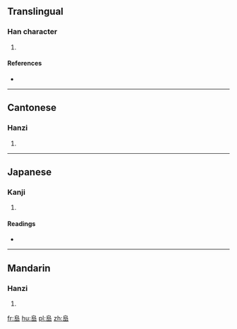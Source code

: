 ==Translingual==

===Han character===
{{Han char|rn=46|rad=山|as=06|sn=9|four=27770|canj=HRU,XHRU|ids=⿱𠂤山}}

# {{defn|Han|sort=山06}}

====References====
* {{Han ref|kx=0310.120|dkj=08023|dj=0610.180|hdz=10770.180|uh=5CCA|ud=23754|bh=CEA5|bd=52901}}

----

==Cantonese==

===Hanzi===
{{yue-hanzi|jyut=[[fau6]]|y=fau6}}

# {{defn|lang=yue|sort=山06}}

----

==Japanese==

===Kanji===
{{ja-kanji|grade=|rs=山06}}

# {{defn|lang=ja|sort=山06}}

====Readings====
* {{ja-readings|on=[[ふ]] (fu)|kun=}}

----

==Mandarin==

===Hanzi===
{{cmn-hanzi|pin=[[fù]] ([[fu4]]), [[niè]] ([[nie4]])|wg=fu<sup>4</sup>, nieh<sup>4</sup>}}

# {{defn|lang=cmn|sort=山06}}

[[fr:峊]]
[[hu:峊]]
[[pl:峊]]
[[zh:峊]]